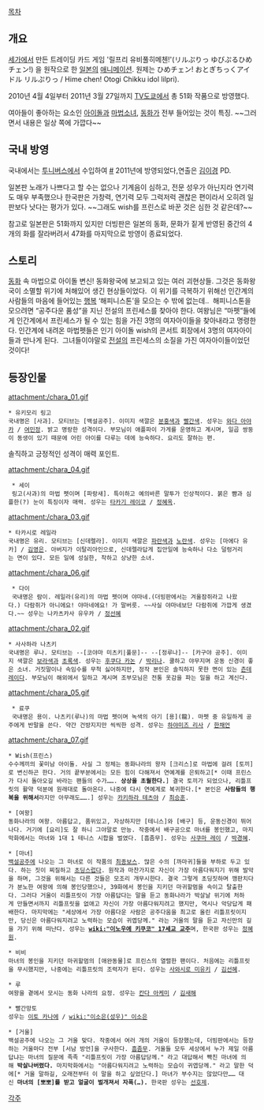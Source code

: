 [[목차]]

== 개요 ==
[[세가]]에서 만든 트레이딩 카드 게임 '릴프리 유비풀히메첸!'(リルぷりっ ゆびぷるひめチェン!) 을 원작으로 한 [[일본]]의 [[애니메이션]]. 원제는 ひめチェン! おとぎちっくアイドル リルぷりっ / Hime chen! Otogi Chikku idol lilpri).

2010년 4월 4일부터 2011년 3월 27일까지 [[TV도쿄]]에서 총 51화 작품으로 방영했다.

여아들이 좋아하는 요소인 [[아이돌]]과 [[마법소녀]], [[동화]]가 전부 들어있는 것이 특징. ~~그러면서 내용은 일상 쪽에 가깝다~~
== 국내 방영 ==
국내에서는 [[투니버스]]에서 수입하여 [http://www.tooniland.com/tooniverse/program/getFrontNormalProgram.tl?programIndex=256 #] 2011년에 방영되었다,연출은 [[김이경]] PD.

일본판 노래가 나쁘다고 할 수는 없으나 기계음이 심하고, 전문 성우가 아닌지라 연기력도 매우 부족했으나 한국판은 가창력, 연기력 모두 그럭저럭 괜찮은 편이라서 오히려 일판보다 낫다는 평가가 있다. ~~그래도 wish를 프린스로 바꾼 것은 심한 것 같은데?~~

참고로 일본판은 51화까지 있지만 더빙판은 일본의 동화, 문화가 짙게 반영된 중간의 4개의 화를 잘라버려서 47화를 마지막으로 방영이 종료되었다.
== 스토리 ==
[[동화]] 속 마법으로 아이돌 변신!
동화왕국에 보고되고 있는 여러 괴현상들. 그것은 동화왕국이 소멸할 위기에 처해있어 생긴 현상들이었다. 
이 위기를 극복하기 위해선 인간계의 사람들의 마음에 들어있는 [[행복]] ‘해피니스톤’을 모으는 수 밖에 없는데.. 
해피니스톤을 모으려면 “공주다운 품성”을 지닌 전설의 프린세스를 찾아야 한다. 여왕님은 “마펫”들에게 인간계에서 프린세스가 될 수 있는 힘을 가진 3명의 여자아이들을 찾아내라고 명령한다. 인간계에 내려온 마법펫들은 인기 아이돌 wish의 콘서트 회장에서 3명의 여자아이들과 만나게 된다. 
그녀들이야말로 [[전설]]의 프린세스의 소질을 가진 여자아이들이었던 것이다!
== 등장인물 ==
attachment:/chara_01.gif
 * 유키모리 링고
 국내명은 [사과]. 모티브는 [백설공주]. 이미지 색깔은 [[분홍색]]과 [[빨간색]]. 성우는 [[와다 아야카]] / [[여민정]]. 밝고 명랑한 성격이다. 부모님이 애플파이 가게를 운영하고 계시며, 일곱 쌍둥이 동생이 있기 때문에 어린 아이를 다루는 데에 능숙하다. 요리도 잘하는 편.
솔직하고 긍정적인 성격이 매력 포인트.

attachment:/chara_04.gif
  * 세이
  링고(사과)의 마법 펫이며 [파랑새]. 특이하고 예의바른 말투가 인상적이다. 붉은 뺨과 심플한(?) 눈이 특징이자 매력. 성우는 [[타카기 레이코]] / [[정혜옥]].   

attachment:/chara_03.gif
 * 타카시로 레일라
 국내명은 유리. 모티브는 [신데렐라]. 이미지 색깔은 [[파란색]]과 [[노란색]]. 성우는 [마에다 유카] / [[김영은]]. 아버지가 이탈리아인으로, 신데렐라답게 집안일에 능숙하나 다소 덜렁거리는 면이 있다. 모든 일에 성실한, 착하고 상냥한 소녀.

attachment:/chara_06.gif
  * 다이
  국내명은 람이. 레일라(유리)의 마법 펫이며 야마네.(더빙판에서는 겨울잠쥐라고 나왔다.) 다람쥐가 아니에요! 야마네에요! 가 말버릇. ~~사실 야마네보단 다람쥐에 가깝게 생겼다.~~ 성우는 나카츠카사 유우카 / [[정선혜]]

attachment:/chara_02.gif
 * 사사하라 나츠키
 국내명은 루나. 모티브는 --[코야마 미츠키|풀문]-- --[정루나]-- [카구야 공주]. 이미지 색깔은 [[보라색]]과 [[초록색]]. 성우는 [[후쿠다 카논]] / [[박리나]]. 쿨하고 야무지며 운동 신경이 좋은 소녀. 거짓말이나 속임수를 무척 싫어하지만, 정작 본인은 솔직하지 못한 면이 있는 [[츤데레]]이다. 부모님이 해외에서 일하고 계시며 조부모님은 전통 옷감을 파는 일을 하고 계신다.

attachment:/chara_05.gif
  * 료쿠
  국내명은 용이. 나츠키(루나)의 마법 펫이며 녹색의 아기 [용](龍). 마펫 중 유일하게 공주에게 반말을 쓴다. 약간 건방지지만 씩씩한 성격. 성우는 [[하야미즈 리사]] / [[한채언]]

attachment:/chara_07.gif
 * Wish(프린스)
 수수께끼의 꽃미남 아이돌. 사실 그 정체는 동화나라의 왕자 [크리스]로 마법에 걸려 [토끼]로 변신하곤 한다. 거의 끝부분에서는 모든 힘이 다해져서 연예계를 은퇴하고[* 이때 프린스가 다시 돌아오길 바라는 팬들의 수가……. '''상상을 초월한다.'''] 결국 토끼가 되었으나, 리틀프릿의 활약 덕분에 원래대로 돌아온다. 나중에 다시 연예계로 복귀한다.[* 본인은 '''사람들의 행복을 위해서'''라지만 아무래도…….] 성우는 [[카키하라 테츠야]] / [[최승훈]].

 * [여왕]
 동화나라의 여왕. 아름답고, 품위있고, 자상하지만 [테니스]와 [배구] 등, 운동신경이 뛰어나다. 거기에 [요리]도 잘 하니 그야말로 만능. 작중에서 배구공으로 마녀를 봉인했고, 마지막화에서는 마녀와 1대 1 테니스 시합을 벌였다. [흠좀무]. 성우는 [[사쿠마 레이]] / [[박경혜]].

 * [마녀]
 [[백설공주]]에 나오는 그 마녀로 이 작품의 [[최종보스]]. 많은 수의 [까마귀]들을 부하로 두고 있다. 하는 짓이 찌질하고 [[초딩]]스럽다. 원작과 마찬가지로 자신이 가장 아름다워지기 위해 발악을 하며, 그것을 위해서는 다른 것들은 모조리 개무시한다. 결국 그렇게 초딩짓하며 깽판치다가 분노한 여왕에 의해 봉인당했으나, 39화에서 봉인을 지키던 마귀할멈을 속이고 탈출한다. 그러다 거울이 리틀프릿이 가장 아름답다는 말을 듣고 동화나라가 박살날 위기에 처하게 만들면서까지 리틀프릿을 없애고 자신이 가장 아름다워지려고 했지만, 역시나 악당답게 패배한다. 마지막에는 "세상에서 가장 아름다운 사람은 공주다움을 최고로 올린 리틀프릿이지만, 당신은 아름다워지려고 노력하는 모습이 귀엽당께." 라는 거울의 말을 듣고 자신만의 길을 가기 위해 떠난다. 성우는 '''[[wiki:"이노우에 키쿠코" 17세교 교주]]'''며, 한국판 성우는 [[정혜원]].

 * 비비
 마녀의 봉인을 지키던 마귀할멈의 [애완동물]로 프린스의 열렬한 팬이다. 처음에는 리틀프릿을 무시했지만, 나중에는 리틀프릿의 조력자가 된다. 성우는 [[사와시로 미유키]] / [[김선혜]].

 * 루
 여왕을 곁에서 모시는 동화 나라의 요정. 성우는 [[칸다 아케미]] / [[김새해]]

 * 빨간망토
 성우는 [[이토 카나에]] / [[wiki:"이소은(성우)" 이소은]]

 * [거울]
 백설공주에 나오는 그 거울 맞다. 작중에서 여러 개의 거울이 등장했는데, 더빙판에서는 등장하는 거울마다 전부 [서남 방언]을 구사한다. [[흠좀무]]. 거울들 모두 세상에서 누가 제일 아름답냐는 마녀의 질문에 족족 "리틀프릿이 가장 아름답당께." 라고 대답해서 빡친 마녀에 의해 '''박살나버렸다.''' 마지막화에서는 "아름다워지려고 노력하는 모습이 귀엽당께." 라고 말한 덕에[* 거울 말하길, 오래전부터 이 말을 하고 싶었단다.] 마녀가 부수지는 않았다만…… 대신 '''마녀의 [뽀뽀]를 받고 얼굴이 벌개져서 자폭(…).''' 한국판 성우는 [[선호제]].


[[각주]]
